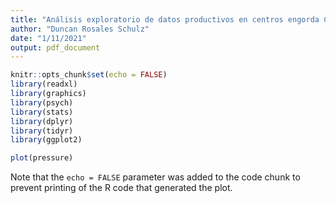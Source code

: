 ```yaml
---
title: "Análisis exploratorio de datos productivos en centros engorda Contao"
author: "Duncan Rosales Schulz"
date: "1/11/2021"
output: pdf_document
---
```


```r
knitr::opts_chunk$set(echo = FALSE)
library(readxl)
library(graphics)
library(psych)
library(stats)
library(dplyr)
library(tidyr)
library(ggplot2)
```

```r
plot(pressure)
```

Note that the `echo = FALSE` parameter was added to the code chunk to prevent printing of the R code that generated the plot.
